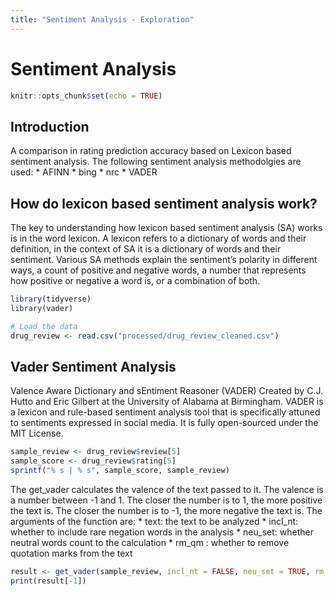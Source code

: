 ```yaml
---
title: "Sentiment Analysis - Exploration"
---
```


# Sentiment Analysis
```r
knitr::opts_chunk$set(echo = TRUE)
```

## Introduction
A comparison in rating prediction accuracy based on Lexicon based sentiment analysis.
The following sentiment analysis methodolgies are used: 
* AFINN
* bing
* nrc
* VADER

## How do lexicon based sentiment analysis work?
The key to understanding how lexicon based sentiment analysis (SA) works is in the word lexicon.
A lexicon refers to a dictionary of words and their definition, in the context of SA 
it is a dictionary of words and their sentiment. Various SA methods explain the sentiment's polarity 
in different ways, a count of positive and negative words, a number that represents how positive or
negative a word is, or a combination of both. 

```r
library(tidyverse)
library(vader)
```

```r
# Load the data
drug_review <- read.csv("processed/drug_review_cleaned.csv")
```

## Vader Sentiment Analysis
Valence Aware Dictionary and sEntiment Reasoner (VADER)
Created by C.J. Hutto and Eric Gilbert at the University of Alabama at Birmingham. VADER 
is a lexicon and rule-based sentiment analysis tool that is specifically attuned to sentiments 
expressed in social media. It is fully open-sourced under the MIT License. 

```r
sample_review <- drug_review$review[5]
sample_score <- drug_review$rating[5]
sprintf("% s | % s", sample_score, sample_review)
```

The get_vader calculates the valence of the text passed to it. The valence is a number between -1 and 1.
The closer the number is to 1, the more positive the text is. The closer the number is to -1, the more negative the text is.
The arguments of the function are:
* text: the text to be analyzed
* incl_nt: whether to include rare negation words in the analysis 
* neu_set: whether neutral words count to the calculation 
* rm_qm : whether to remove quotation marks from the text
```r
result <- get_vader(sample_review, incl_nt = FALSE, neu_set = TRUE, rm_qm = TRUE)
print(result[-1])
```

```r

```
